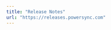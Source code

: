 ```yaml
---
title: "Release Notes"
url: "https://releases.powersync.com"
---
```


<!-- Even though we have the URL above, which users will follow when clicking this entry from the sidebar -->
<!-- We need the below think as well, because when clicking this page from the search bar this page opens -->
<Card title="Release Notes" icon="arrow-up-right-from-square" href="https://releases.powersync.com" horizontal />
